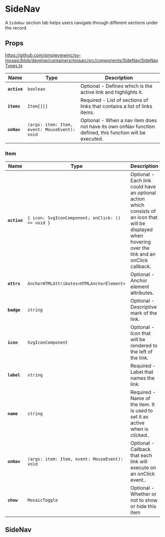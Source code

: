 
<Meta of={stories} />

# SideNav

A `SideNav` section tab helps users navigate through different sections under the record.

## Props

https://github.com/simpleviewinc/sv-mosaic/blob/develop/containers/mosaic/src/components/SideNav/SideNavTypes.ts

| Name | Type | Description |
| ---- | ---- | ----------- |
| **`active`** | `boolean` | Optional - Defines which is the active link and highlights it. |
| **`items`** | `Item[][]` | Required - List of sections of links that contains a list of links items.|
| **`onNav`** | `(args: item: Item, event: MouseEvent): void` | Optional - When a nav item does not have its own onNav function defined, this function will be executed.|

### Item

| Name | Type | Description |
| ---- | ---- | ----------- |
| **`action`** | `{ icon: SvgIconComponent; onClick: () => void }` | Optional - Each link could have an optional action which consists of an icon that will be displayed when hovering over the link and an onClick callback. |
| **`attrs`** | `AnchorHTMLAttributes<HTMLAnchorElement>` | Optional - Anchor element attributes.|
| **`badge`** | `string` | Optional - Descriptive mark of the link. |
| **`icon`** | `SvgIconComponent` | Optional - Icon that will be rendered to the left of the link.|
| **`label`** | `string` | Required - Label that names the link. |
| **`name`** | `string` | Required - Name of the item. It is used to set it as active when is clicked.. |
| **`onNav`** | `(args: item: Item, event: MouseEvent): void` | Optional - Callback that each link will execute on an onClick event.. |
| **`show`** | `MosaicToggle` | Optional - Whether or not to show or hide this item |


## SideNav

<Canvas of={stories.Playground} />
